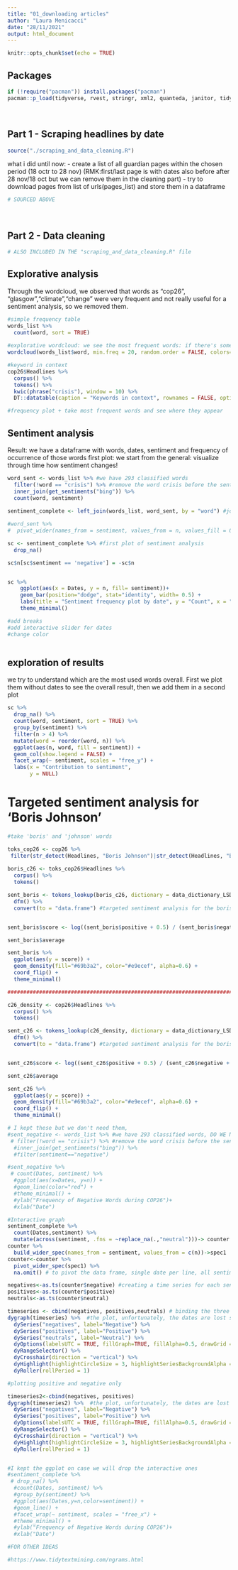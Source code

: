 ```yaml
---
title: "01_downloading articles"
author: "Laura Menicacci"
date: "28/11/2021"
output: html_document
---
```


```r
knitr::opts_chunk$set(echo = TRUE)
```

## Packages

```r
if (!require("pacman")) install.packages("pacman")
pacman::p_load(tidyverse, rvest, stringr, xml2, quanteda, janitor, tidytext, lubridate, wordcloud, SnowballC, dygraphs, xts, tsbox)
```
<br>

## Part 1 - Scraping headlines by date 
```r
source("./scraping_and_data_cleaning.R")

```
what i did until now: 
 - create a list of all guardian pages within the chosen period (18 octr to 28 nov) (RMK:first/last page is with dates also before after 28 nov/18 oct but we can remove them in the cleaning part)
 - try to download pages from list of urls(pages_list) and store them in a dataframe
```r

# SOURCED ABOVE 

```
<br>

## Part 2 - Data cleaning 
```r

# ALSO INCLUDED IN THE "scraping_and_data_cleaning.R" file

```

## Explorative analysis

Through the wordcloud, we observed that words as "cop26", "glasgow","climate","change" were very frequent and not really useful for a sentiment analysis, so we removed them. 
```r
#simple frequency table
words_list %>% 
  count(word, sort = TRUE) 
 
#explorative wordcloud: we see the most frequent words: if there's something useless we remove it 
wordcloud(words_list$word, min.freq = 20, random.order = FALSE, colors=brewer.pal(8, "Dark2"))

#keyword in context
cop26$Headlines %>% 
  corpus() %>% 
  tokens() %>% 
  kwic(phrase("crisis"), window = 10) %>% 
  DT::datatable(caption = "Keywords in context", rownames = FALSE, options = list(scrollX = TRUE, pageLength = 5, lengthMenu = c(5, 10, 15, 20)))

#frequency plot + take most frequent words and see where they appear

```
## Sentiment analysis

Result: we have a dataframe with words, dates, sentiment and frequency of occurrence of those words
first plot: we start from the general: visualize through time how sentiment changes! 
```r
word_sent <- words_list %>% #we have 293 classified words
  filter(!word == "crisis") %>% #remove the word crisis before the sentiment analysis
  inner_join(get_sentiments("bing")) %>% 
  count(word, sentiment) 
   
sentiment_complete <- left_join(words_list, word_sent, by = "word") #join with the main df

#word_sent %>% 
#  pivot_wider(names_from = sentiment, values_from = n, values_fill = 0) if we want to flip it 

sc <- sentiment_complete %>% #first plot of sentiment analysis
  drop_na()

sc$n[sc$sentiment == 'negative'] = -sc$n 


sc %>% 
    ggplot(aes(x = Dates, y = n, fill= sentiment))+
    geom_bar(position="dodge", stat="identity", width= 0.5) +
    labs(title = "Sentiment frequency plot by date", y = "Count", x = "Date", fill = "sentiment") +
    theme_minimal()

#add breaks
#add interactive slider for dates
#change color



```
## exploration of results

we try to understand which are the most used words overall. First we plot them without dates to see the overall result, then we add them in a second plot
```r
sc %>% 
  drop_na() %>% 
  count(word, sentiment, sort = TRUE) %>% 
  group_by(sentiment) %>%
  filter(n > 4) %>% 
  mutate(word = reorder(word, n)) %>%
  ggplot(aes(n, word, fill = sentiment)) +
  geom_col(show.legend = FALSE) +
  facet_wrap(~ sentiment, scales = "free_y") +
  labs(x = "Contribution to sentiment",
       y = NULL)
```


# Targeted sentiment analysis for 'Boris Johnson' 
```r
#take 'boris' and 'johnson' words

toks_cop26 <- cop26 %>% 
 filter(str_detect(Headlines, "Boris Johnson")|str_detect(Headlines, "Boris") | str_detect(Headlines, "Johnson"))
  
boris_c26 <- toks_cop26$Headlines %>% 
  corpus() %>% 
  tokens()

sent_boris <- tokens_lookup(boris_c26, dictionary = data_dictionary_LSD2015[1:2]) %>% 
  dfm() %>% 
  convert(to = "data.frame") #targeted sentiment analysis for the boris words


sent_boris$score <- log((sent_boris$positive + 0.5) / (sent_boris$negative + 0.5))

sent_boris$average

sent_boris %>% 
  ggplot(aes(y = score)) + 
  geom_density(fill="#69b3a2", color="#e9ecef", alpha=0.6) +
  coord_flip() +
  theme_minimal()

################################################################################

c26_density <- cop26$Headlines %>% 
  corpus() %>% 
  tokens()

sent_c26 <- tokens_lookup(c26_density, dictionary = data_dictionary_LSD2015[1:2]) %>% 
  dfm() %>% 
  convert(to = "data.frame") #targeted sentiment analysis for the boris words


sent_c26$score <- log((sent_c26$positive + 0.5) / (sent_c26$negative + 0.5))

sent_c26$average

sent_c26 %>% 
  ggplot(aes(y = score)) + 
  geom_density(fill="#69b3a2", color="#e9ecef", alpha=0.6) +
  coord_flip() +
  theme_minimal()

```

```r
# I kept these but we don't need them, 
#sent_negative <- words_list %>% #we have 293 classified words, DO WE NEED THESE? THE NEGATIVES ONLY
 # filter(!word == "crisis") %>% #remove the word crisis before the sentiment analysis
  #inner_join(get_sentiments("bing")) %>% 
  #filter(sentiment=="negative")

#sent_negative %>% 
 # count(Dates, sentiment) %>% 
  #ggplot(aes(x=Dates, y=n)) +
  #geom_line(color="red") +
  #theme_minimal() +
  #ylab("Frequency of Negative Words during COP26")+
  #xlab("Date")

#Interactive graph
sentiment_complete %>%
  count(Dates,sentiment) %>% 
  mutate(across(sentiment, .fns = ~replace_na(.,"neutral")))-> counter #creating a dataframe counting each type of sentiment, replacing NA sentiment by neutral
counter %>% 
  build_wider_spec(names_from = sentiment, values_from = c(n))->spec1
counter<-counter %>% 
  pivot_wider_spec(spec1) %>% 
  na.omit() # to pivot the data frame, single date per line, all sentiments per column 

negatives<-as.ts(counter$negative) #creating a time series for each sentiment
positives<-as.ts(counter$positive)
neutrals<-as.ts(counter$neutral)

timeseries <- cbind(negatives, positives,neutrals) # binding the three time series
dygraph(timeseries) %>%  #the plot, unfortunately, the dates are lost so far
  dySeries("negatives", label="Negative") %>% 
  dySeries("positives", label="Positive") %>% 
  dySeries("neutrals", label="Neutral") %>%
  dyOptions(labelsUTC = TRUE, fillGraph=TRUE, fillAlpha=0.5, drawGrid = FALSE) %>%
  dyRangeSelector() %>%
  dyCrosshair(direction = "vertical") %>%
  dyHighlight(highlightCircleSize = 3, highlightSeriesBackgroundAlpha = 0.3, hideOnMouseOut = FALSE)  %>%
  dyRoller(rollPeriod = 1)

#plotting positive and negative only

timeseries2<-cbind(negatives, positives)
dygraph(timeseries2) %>%  #the plot, unfortunately, the dates are lost so far
  dySeries("negatives", label="Negative") %>% 
  dySeries("positives", label="Positive") %>% 
  dyOptions(labelsUTC = TRUE, fillGraph=TRUE, fillAlpha=0.5, drawGrid = FALSE) %>%
  dyRangeSelector() %>%
  dyCrosshair(direction = "vertical") %>%
  dyHighlight(highlightCircleSize = 3, highlightSeriesBackgroundAlpha = 0.3, hideOnMouseOut = FALSE)  %>%
  dyRoller(rollPeriod = 1)


#I kept the ggplot on case we will drop the interactive ones
#sentiment_complete %>% 
 # drop_na() %>% 
  #count(Dates, sentiment) %>% 
  #group_by(sentiment) %>%
  #ggplot(aes(Dates,y=n,color=sentiment)) +
  #geom_line() +
  #facet_wrap(~ sentiment, scales = "free_x") +
  #theme_minimal() +
  #ylab("Frequency of Negative Words during COP26")+
  #xlab("Date")

```


```r
#FOR OTHER IDEAS

#https://www.tidytextmining.com/ngrams.html
```


